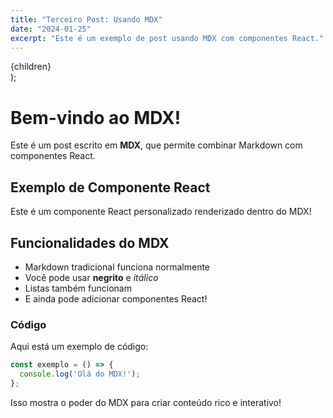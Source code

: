 ```yaml
---
title: "Terceiro Post: Usando MDX"
date: "2024-01-25"
excerpt: "Este é um exemplo de post usando MDX com componentes React."
---
```


  <div style={{ 
    background: 'linear-gradient(135deg, #667eea 0%, #764ba2 100%)',
    color: 'white',
    padding: '1rem',
    borderRadius: '0.5rem',
    margin: '1rem 0'
  }}>
    {children}
  </div>
);

# Bem-vindo ao MDX!

Este é um post escrito em **MDX**, que permite combinar Markdown com componentes React.

## Exemplo de Componente React

<CustomComponent>
  Este é um componente React personalizado renderizado dentro do MDX!
</CustomComponent>

## Funcionalidades do MDX

- Markdown tradicional funciona normalmente
- Você pode usar **negrito** e *itálico*
- Listas também funcionam
- E ainda pode adicionar componentes React!

### Código

Aqui está um exemplo de código:

```javascript
const exemplo = () => {
  console.log('Olá do MDX!');
};
```

Isso mostra o poder do MDX para criar conteúdo rico e interativo!
